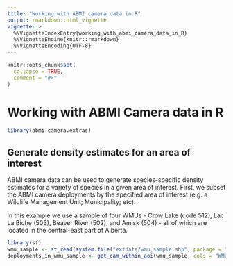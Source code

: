 ```yaml
---
title: "Working with ABMI camera data in R"
output: rmarkdown::html_vignette
vignette: >
  %\VignetteIndexEntry{working_with_abmi_camera_data_in_R}
  %\VignetteEngine{knitr::rmarkdown}
  %\VignetteEncoding{UTF-8}
---
```


```r
knitr::opts_chunk$set(
  collapse = TRUE,
  comment = "#>"
)
```

# Working with ABMI Camera data in R

```r

library(abmi.camera.extras)

```

## Generate density estimates for an area of interest

ABMI camera data can be used to generate species-specific density estimates for a variety of species in a given area of interest. First, we subset the ABMI camera deployments by the specified area of interest (e.g. a Wildlife Management Unit; Municipality; etc).

In this example we use a sample of four WMUs - Crow Lake (code 512), Lac La Biche (503), Beaver River (502), and Amisk (504) - all of which are located in the central-east part of Alberta.   

```r

library(sf)
wmu_sample <- st_read(system.file("extdata/wmu_sample.shp", package = "abmi.camera.extras"))
deployments_in_wmu_sample <- get_cam_within_aoi(wmu_sample, cols = "WMUNIT_NAM", keep.all = FALSE)

```


